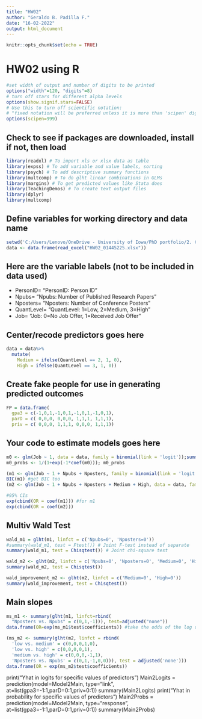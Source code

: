 ```yaml
---
title: "HW02"
author: "Geraldo B. Padilla F."
date: "16-02-2022"
output: html_document
---
```


```r
knitr::opts_chunk$set(echo = TRUE)
```

# HW02 using R
```r
#set width of output and number of digits to be printed
options("width"=120, "digits"=8)
# turn off stars for different alpha levels
options(show.signif.stars=FALSE)
# Use this to turn off scientific notation: 
# "fixed notation will be preferred unless it is more than 'scipen' digits wide"
options(scipen=999)
```

## Check to see if packages are downloaded, install if not, then load
```r
library(readxl) # To import xls or xlsx data as table
library(expss) # To add variable and value labels, sorting
library(psych) # To add descriptive summary functions
library(multcomp) # To do glht linear combinations in GLMs
library(margins) # To get predicted values like Stata does
library(TeachingDemos) # To create text output files
library(dplyr)
library(multcomp)
```

## Define variables for working directory and data name

```r
setwd('C:/Users/Lenovo/OneDrive - University of Iowa/PhD portfolio/2. Courses/Spring 2022/PSQF62700001 Generalized Linear Models (Lesa Hoffman)/4. Homeworks/HM02')
data <- data.frame(read_excel("HW02_01445225.xlsx"))
```

## Here are the variable labels (not to be included in data used)
- PersonID=   "PersonID: Person ID"
- Npubs=      "Npubs: Number of Published Research Papers"
- Nposters=   "Nposters: Number of Conference Posters"
- QuantLevel= "QuantLevel: 1=Low, 2=Medium, 3=High"
- Job=        "Job: 0=No Job Offer, 1=Received Job Offer"

## Center/recode predictors goes here

```r
data = data%>%
  mutate(
    Medium = ifelse(QuantLevel == 2, 1, 0),
    High = ifelse(QuantLevel == 3, 1, 0))
```

## Create fake people for use in generating predicted outcomes

```r
FP = data.frame(
  gpa3 = c(-1,0,1,-1,0,1,-1,0,1,-1,0,1),
  parD = c( 0,0,0, 0,0,0, 1,1,1, 1,1,1),
  priv = c( 0,0,0, 1,1,1, 0,0,0, 1,1,1))
```

## Your code to estimate models goes here

```r
m0 <- glm(Job ~ 1, data = data, family = binomial(link = 'logit'));summary(m0)
m0_probs <- 1/(1+exp(-1*coef(m0))); m0_probs
```

```r
(m1 <- glm(Job ~ 1 + Npubs + Nposters, family = binomial(link = 'logit'), data = data))
BIC(m1) #get BIC too
(m2 <- glm(Job ~ 1 + Npubs + Nposters + Medium + High, data = data, family = binomial(link = 'logit')))
```


```r
#95% CIs
exp(cbind(OR = coef(m1))) #for m1
exp(cbind(OR = coef(m2)))
```

## Multiv Wald Test

```r
wald_m1 = glht(m1, linfct = c('Npubs=0', 'Nposters=0'))
#summary(wald_m1, test = Ftest()) # Joint F-test instead of separate
summary(wald_m1, test = Chisqtest()) # Joint chi-square test

wald_m2 <- glht(m2, linfct = c('Npubs=0', 'Nposters=0', 'Medium=0', 'High=0'))
summary(wald_m2, test = Chisqtest())

wald_improvement_m2 <- glht(m2, linfct = c('Medium=0', 'High=0'))
summary(wald_improvement, test = Chisqtest())
```

## Main slopes
```r
ms_m1 <- summary(glht(m1, linfct=rbind(
  "Nposters vs. Npubs" = c(0,1,-1))), test=adjusted("none"))
data.frame(OR=exp(ms_m1$test$coefficients)) #take the odds of the log diff.

(ms_m2 <- summary(glht(m2, linfct = rbind(
  'low vs. medium' = c(0,0,0,1,0),
  'low vs. high' = c(0,0,0,0,1),
  'medium vs. high' = c(0,0,0,-1,1),
  'Nposters vs. Npubs' = c(0,1,-1,0,0))), test = adjusted('none')))
data.frame(OR = exp(ms_m2$test$coefficients))
```




print("Yhat in logits for specific values of predictors") 
Main2Logits = prediction(model=Model2Main, type="link",
                         at=list(gpa3=-1:1,parD=0:1,priv=0:1))
summary(Main2Logits)
print("Yhat in probability for specific values of predictors") 
Main2Probs = prediction(model=Model2Main, type="response", 
                        at=list(gpa3=-1:1,parD=0:1,priv=0:1))
summary(Main2Probs)